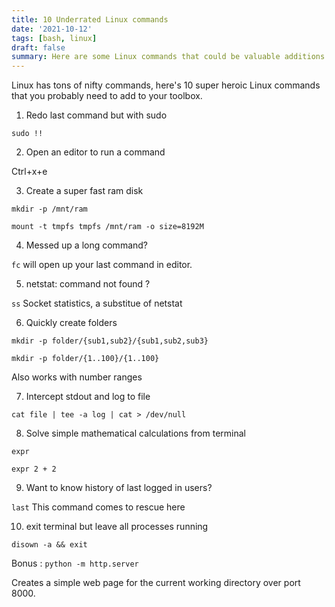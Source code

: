 ```yaml
---
title: 10 Underrated Linux commands
date: '2021-10-12'
tags: [bash, linux]
draft: false
summary: Here are some Linux commands that could be valuable additions to your toolkit.
---
```

Linux has tons of nifty commands, here's 10 super heroic Linux commands that you probably need to add to your toolbox.

1. Redo last command but with sudo

```sudo !!```

2. Open an editor to run a command

Ctrl+x+e

3. Create a super fast ram disk

```
mkdir -p /mnt/ram

mount -t tmpfs tmpfs /mnt/ram -o size=8192M
```

4. Messed up a long command?

`fc` will open up your last command in editor.

5. netstat: command not found ?

`ss` Socket statistics, a substitue of netstat

6. Quickly create folders

```
mkdir -p folder/{sub1,sub2}/{sub1,sub2,sub3}

mkdir -p folder/{1..100}/{1..100}
```
Also works with number ranges

7. Intercept stdout and log to file

```
cat file | tee -a log | cat > /dev/null
```

8. Solve simple mathematical calculations from terminal

`expr`

`expr 2 + 2`

9. Want to know history of last logged in users?

`last` This command comes to rescue here

10. exit terminal but leave all processes running

`disown -a && exit`

Bonus : `python -m http.server`

Creates a simple web page for the current working directory over port 8000.